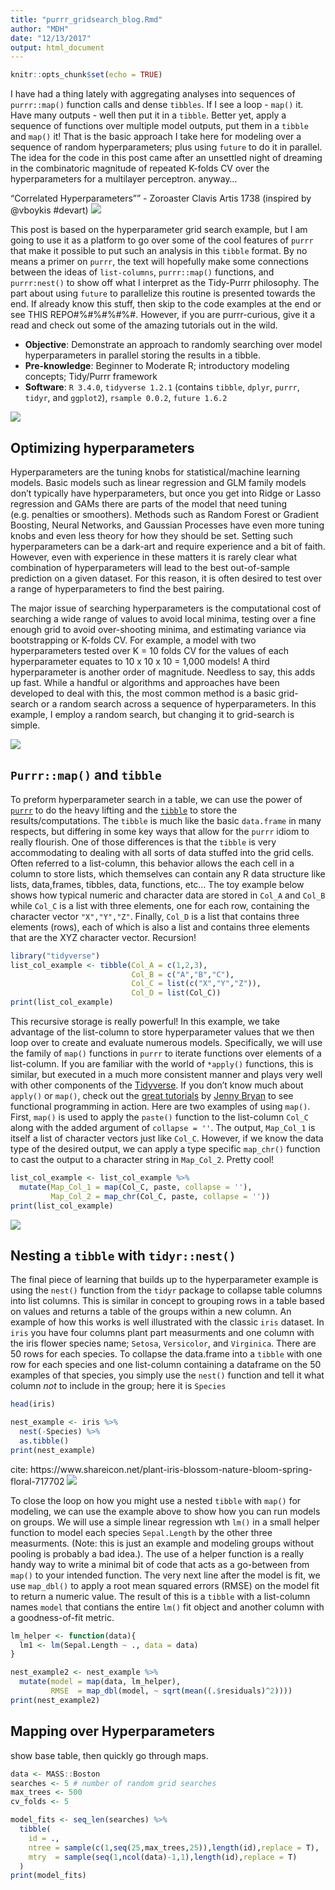 ```yaml
---
title: "purrr_gridsearch_blog.Rmd"
author: "MDH"
date: "12/13/2017"
output: html_document
---
```


```r
knitr::opts_chunk$set(echo = TRUE)
```

I have had a thing lately with aggregating analyses into sequences of `purrr::map()` function calls and dense `tibbles`. If I see a loop - `map()` it. Have many outputs - well then put it in a `tibble`. Better yet, apply a sequence of functions over multiple model outputs, put them in a `tibble` and `map()` it! That is the basic approach I take here for modeling over a sequence of random hyperparameters; plus using `future` to do it in parallel. The idea for the code in this post came after an unsettled night of dreaming in the combinatoric magnitude of repeated K-folds CV over the hyperparameters for a multilayer perceptron. anyway...

"Correlated Hyperparameters"" - Zoroaster Clavis Artis 1738 (inspired by @vboykis #devart)
![](https://upload.wikimedia.org/wikipedia/commons/c/c0/ClavisArtis.Ms-2-27.Hortis.V3.034.jpg)


This post is based on the hyperparameter grid search example, but I am going to use it as a platform to go over some of the cool features of `purrr` that make it possible to put such an analysis in this `tibble` format.  By no means a primer on `purrr`, the text will hopefully make some connections between the ideas of `list-columns`, `purrr::map()` functions, and `purrr:nest()` to show off what I interpret as the Tidy-Purrr philosophy. The part about using `future` to parallelize this routine is presented towards the end.  If already know this stuff, then skip to the code examples at the end or see THIS REPO#%#%#%#%#.  However, if you are purrr-curious, give it a read and check out some of the amazing tutorials out in the wild.


*   __Objective__: Demonstrate an approach to randomly searching over model hyperparameters in parallel storing the results in a tibble.
*   __Pre-knowledge__: Beginner to Moderate R; introductory modeling concepts; Tidy/Purrr framework
*   __Software__: `R 3.4.0`, `tidyverse 1.2.1` (contains `tibble`, `dplyr`, `purrr`, `tidyr`, and `ggplot2`), `rsample 0.0.2`, `future 1.6.2`



![](https://dl.dropboxusercontent.com/s/9b46qii7e75n92r/heart_bar1.png?dl=0)



## Optimizing hyperparameters

Hyperparameters are the tuning knobs for statistical/machine learning models. Basic models such as linear regression and GLM family models don't typically have hyperparameters, but once you get into Ridge or Lasso regression and GAMs there are parts of the model that need tuning (e.g. penalties or smoothers). Methods such as Random Forest or Gradient Boosting, Neural Networks, and Gaussian Processes have even more tuning knobs and even less theory for how they should be set. Setting such hyperparameters can be a dark-art and require experience and a bit of faith. However, even with experience in these matters it is rarely clear what combination of hyperparameters will lead to the best out-of-sample prediction on a given dataset. For this reason, it is often desired to test over a range of hyperparameters to find the best pairing. 

The major issue of searching hyperparameters is the computational cost of searching a wide range of values to avoid local minima, testing over a fine enough grid to avoid over-shooting minima, and estimating variance via bootstrapping or K-folds CV. For example, a model with two hyperparameters tested over K = 10 folds CV for the values of each hyperparameter equates to 10 x 10 x 10 = 1,000 models! A third hyperparameter is another order of magnitude. Needless to say, this adds up fast. While a handful or algorithms and approaches have been developed to deal with this, the most common method is a basic grid-search or a random search across a sequence of hyperparameters. In this example, I employ a random search, but changing it to grid-search is simple.


![](http://purrr.tidyverse.org/logo.png)


## `Purrr::map()` and `tibble` 

To preform hyperparameter search in a table, we can use the power of [`purrr`](http://purrr.tidyverse.org/) to do the heavy lifting and the [`tibble`](http://tibble.tidyverse.org/) to store the results/computations. The `tibble` is much like the basic `data.frame` in many respects, but differing in some key ways that allow for the `purrr` idiom to really flourish. One of those differences is that the `tibble` is very accommodating to dealing with all sorts of data stuffed into the grid cells. Often referred to a list-column, this behavior allows the each cell in a column to store lists, which themselves can contain any R data structure like lists, data,frames, tibbles, data, functions, etc... The toy example below shows how typical numeric and character data are stored in `Col_A` and `Col_B` while `Col_C` is a list with three elements, one for each row, containing the character vector `"X","Y","Z"`. Finally, `Col_D` is a list that contains three elements (rows), each of which is also a list and contains three elements that are the XYZ character vector. Recursion!

```r
library("tidyverse")
list_col_example <- tibble(Col_A = c(1,2,3),
                           Col_B = c("A","B","C"),
                           Col_C = list(c("X","Y","Z")),
                           Col_D = list(Col_C))
print(list_col_example)
```


This recursive storage is really powerful! In this example, we take advantage of the list-column to store hyperparameter values that we then loop over to create and evaluate numerous models. Specifically, we will use the family of `map()` functions in `purrr` to iterate functions over elements of a list-column. If you are familiar with the world of `*apply()` functions, this is similar, but executed in a much more consistent manner and plays very well with other components of the [Tidyverse](https://www.tidyverse.org/). If you don't know much about `apply()` or `map()`, check out the [great tutorials](https://jennybc.github.io/purrr-tutorial/index.html) by [Jenny Bryan](https://twitter.com/JennyBryan) 
to see functional programming in action. Here are two examples of using `map()`. First, `map()` is used to apply the `paste()` function to the list-column `Col_C` along with the added argument of `collapse = ''`. The output, `Map_Col_1` is itself a list of character vectors just like `Col_C`. However, if we know the data type of the desired output, we can apply a type specific `map_chr()` function to cast the output to a character string in `Map_Col_2`. Pretty cool!


```r
list_col_example <- list_col_example %>%
  mutate(Map_Col_1 = map(Col_C, paste, collapse = ''),
         Map_Col_2 = map_chr(Col_C, paste, collapse = ''))
print(list_col_example) 
```


![](http://tidyr.tidyverse.org/logo.png)

## Nesting a `tibble` with `tidyr::nest()`

The final piece of learning that builds up to the hyperparameter example is using the `nest()` function from the `tidyr` package to collapse table columns into list columns. This is similar in concept to grouping rows in a table based on values and returns a table of the groups within a new column. An example of how this works is well illustrated with the classic `iris` dataset. In `iris` you have four columns plant part measurments and one column with the iris flower species name; `Setosa`, `Versicolor`, and `Virginica`. There are 50 rows for each species. To collapse the data.frame into a `tibble` with one row for each species and one list-column containing a dataframe on the 50 examples of that species, you simply use the `nest()` function and tell it what column _not_ to include in the group; here it is `Species`

```r
head(iris)

nest_example <- iris %>%
  nest(-Species) %>%
  as.tibble()
print(nest_example)
```

cite: https://www.shareicon.net/plant-iris-blossom-nature-bloom-spring-floral-717702
![](https://www.shareicon.net/data/128x128/2016/02/12/717702_plant_512x512.png)

To close the loop on how you might use a nested `tibble` with `map()` for modeling, we can use the example above to show how you can run models on groups. We will use a simple linear regression wth `lm()` in a small helper function to model each species `Sepal.Length` by the other three measurments. (Note: this is just an example and modeling groups without pooling is probably a bad idea.). The use of a helper function is a really handy way to write a minimal bit of code that acts as a go-between from `map()` to your intended function. The very next line after the model is fit, we use `map_dbl()` to apply a root mean squared errors (RMSE) on the model fit to return a numeric value. The result of this is a `tibble` with a list-column names `model` that contians the entire `lm()` fit object and another column with a goodness-of-fit metric.

```r

lm_helper <- function(data){
  lm1 <- lm(Sepal.Length ~ ., data = data)
}

nest_example2 <- nest_example %>%
  mutate(model = map(data, lm_helper),
         RMSE  = map_dbl(model, ~ sqrt(mean((.$residuals)^2))))
print(nest_example2)
```


## Mapping over Hyperparameters


show base table, then quickly go through maps.

```r
data <- MASS::Boston
searches <- 5 # number of random grid searches
max_trees <- 500
cv_folds <- 5

model_fits <- seq_len(searches) %>%
  tibble(
    id = .,
    ntree = sample(c(1,seq(25,max_trees,25)),length(id),replace = T),
    mtry  = sample(seq(1,ncol(data)-1,1),length(id),replace = T)
  )
print(model_fits)
```








